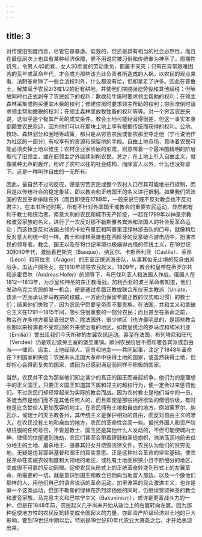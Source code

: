 ```yaml
---
---
---
```

title: 3
---




对传统旧制度而言，尽管它是暴虐、低效的，但还是具有相当的社会必然性，而且在最低层次上也具有某种经济保障，更不用说它被习俗和传统奉为神圣了。周期性饥荒，令男人40而衰、女人30而衰的劳动重负，都属于天灾；只有在异常艰难困苦的荒年或革命年代，才会成为那些该为此负责者所造成的人祸。以农民的观点来看，法制革命除了一些合法权利外，什么都没有给，但却拿走了许多。因此在普鲁士，解放赋予农民2/3或1/2的旧有耕地，并使他们摆脱强迫劳役和其他赋税；但解放同时也正式剥夺了农民如下的权利：歉收和牛瘟时要求领主帮助的权利；在领主森林采集或购买便宜木柴的权利；修建住房时要求领主帮助的权利；穷困潦倒时请求领主帮助缴税的权利；在领主森林里放牧牲畜的权利等等。对一个穷苦农民来说，这似乎是个极其严苛的成交条件。教会土地可能经营得很差，但这一事实本身倒颇受农民欢迎，因为他们可以在那块土地上享有根据传统而获得的权利。公地、牧场、森林划分和圈地等政策，都只是从穷苦农民或佃农那里夺走他（宁可说他作为社区的一部分）有权享有的资源和保留地的手段。自由土地市场，意味着农民可能必须卖掉土地以维生；农村企业家阶层的形成，则意味着一个最冷酷精明的阶层取代了旧领主，或在旧领主之外继续剥削农民。总之，在土地上引入自由主义，就像某种无声的轰炸，粉碎了农村以往的社会结构，而除富人以外，什么也没有留下。这是一种叫作自由的一无所有。

因此，最自然不过的反应，便是穷苦农民或整个农村人口尽其可能地进行抵制，而且是以传统社会的稳定象征，即以教会和正统国王的名义进行抵制。如果我们把法国的农民革命排除在外（而且即使在1789年，一般来说它既不反对教会也不反对君主），在本书所述时期，所有不针对外国国王或教会的重要农民运动，显然都有利于教士和统治者。南意大利的农民和城市无产阶级，一起在1799年以神圣宗教和波旁家族的名义，进行了一次反对那不勒斯雅各宾派和法国人的社会反革命运动；而这也是反对法国占领的卡拉布里亚和阿普里亚绿林游击队的口号，就像稍后反对意大利统一时一样。教士和绿林英雄也在西班牙的反拿破仑游击战中，扮演农民的领导者。教会、国王以及在19世纪早期也极端得古怪的传统主义，在19世纪30和40年代，激励着巴斯克（Basque）、纳瓦尔、卡斯蒂利亚（Castile）、莱昂（Léon）和阿拉贡（Aragon）的王室正统派游击队，从事其似无止境的反自由派战争。瓜达卢佩圣女，在1810年领导农民起义。1809年，教会和皇帝在蒂罗尔共和派霍费尔（Andreas Hofer）的领导下，与巴伐利亚人和法国人作战。俄国人在1812—1813年，为沙皇和神圣的东正教而战。加利西亚的波兰革命者知道，他们发动乌克兰农民的唯一机会，便是通过希腊正教或联合东仪天主教派（Uniate，该派一方面承认罗马教宗的权威，一方面仍保留希腊正教的仪式和习惯）的教士们；结果他们失败了，因为农民宁愿要皇帝而不要贵族。在法国，共和主义和拿破仑主义在1791—1815年间，吸引住很重要的一部分农民；而且甚至在革命之前，教会在许多地方都呈衰弱之势。除法国外，很少地区［也许最明显的，是那些教会长期以来扮演着不受欢迎的外来统治者的地区，如教皇统治的罗马涅和埃米利亚（Emilia）］曾出现我们今天所称的左翼农民运动。甚至在法国，布列塔尼和旺代（Vendée）仍是欢迎波旁王室的堡垒重镇。欧洲农民阶层不愿和雅各宾派或自由派——律师、店主、土地经理人、官员和地主——共同起事，注定了1848年革命在下列国家的失败：农民未从法国大革命中获得土地的国家，或虽然获得土地，但却担心会得而复失的国家，或因为已感到满足而同样不积极的国家。

当然，农民并不会为那些他们知之甚少的真正的国王而奋起抗争，他们为的是理想中的正义国王，只要正义国王知道其下属和领主的越权行为，便一定会过来惩罚他们。不过农民们却经常起来为实际的教会而战。因为农村教士是他们当中的一员，圣徒当然是他们而不是其他任何人的，而且即使是那些摇摇欲坠的僧侣阶级，有时也是比贪婪俗人更加宽容的地主。在农民拥有土地和自由的地方，例如蒂罗尔、纳瓦尔，或瑞士的天主教各州，其传统主义是保护相对的自由，而反对自由主义的渗入。在农民没有土地和自由的地方，农民的革命性会高一些。抵抗外国人和资产阶级征服的任何号召，不管是教士、国王还是其他什么人发动的，不但可能使城内士绅、律师的住屋遭到洗劫，农民们甚至会带着锣鼓和圣徒旗帜，浩浩荡荡地前去瓜分地主的土地、屠杀地主、强暴其妇女并烧毁法律文件。农民认为他们的贫穷无地，无疑是违背耶稣基督和国王的真实意愿。正是这种社会革命的坚实基础，使农民革命在实施农奴制度和大领地的地区，或私有土地面积狭小且不断细分的地区，变成很不可靠的反动同盟。促使农民从形式上的正统革命转变到形式上的左翼革命，所需要的一切，就是意识到国王和教会已倒向当地富人那边，以及一个像他们那样的人、用他们自己的语言说话的革命运动。加里波第的民众激进主义，也许是第一个这类运动，但那不勒斯的绿林在热烈颂扬他的同时，仍继续赞颂神圣的教会和波旁家族。马克思主义和巴枯宁主义（Bakuninism），或许是更富战斗力的一种，但是在1848年前，农民起义几乎尚未开始从政治上的右翼转向左翼。因为那种促使地方性的农民反抗转变成全国起义的力量，亦即资产阶级经济对土地的巨大影响，要到19世纪中期以后，特别是19世纪80年代农业大萧条之后，才开始表现出来。